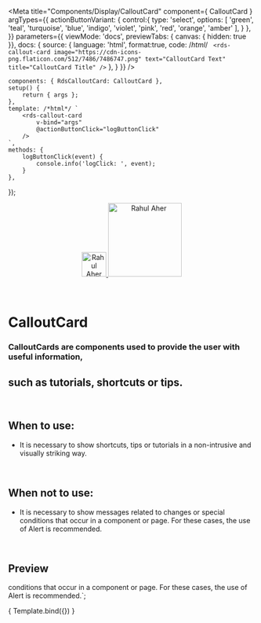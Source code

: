 
<Meta
	title="Components/Display/CalloutCard"
	component={ CalloutCard }
	argTypes={{
		actionButtonVariant: {
			control:{
				type: 'select',
				options: [
					'green',
					'teal',
					'turquoise',
					'blue',
					'indigo',
					'violet',
					'pink',
					'red',
					'orange',
					'amber'
				],
			}
		},
	}}
	parameters={{
		viewMode: 'docs',
		previewTabs: { canvas: { hidden: true }},
		docs: {
			source: {
				language: 'html',
				format:true,
				code: /*html*/ `
<rds-callout-card
	image="https://cdn-icons-png.flaticon.com/512/7486/7486747.png"
	text="CalloutCard Text"
	title="CalloutCard Title"
/>`
			},
		}
	}}
/>

	components: { RdsCalloutCard: CalloutCard },
	setup() {
		return { args };
	},
	template: /*html*/ `
		<rds-callout-card
			v-bind="args"
			@actionButtonClick="logButtonClick"
		/>
	`,
	methods: {
		logButtonClick(event) {
			console.info('logClick: ', event);
		}
	},
});

<div align="center" style={{display: 'flex'}}>
    <a href="https://rahulaher.netlify.app">
        <img src="https://rahulaher.netlify.app/img/logo/glyph-black-colored.svg" alt="Rahul Aher logo" width="50" />
        <img src="https://rahulaher.netlify.app/img/logo/word-black-colored.svg" alt="Rahul Aher" width="150" />
    </a>
</div>

<br />
<br />

# CalloutCard
### CalloutCards are components used to provide the user with useful information, 
such as tutorials, shortcuts or tips.
---
<br />

## When to use:
- It is necessary to show shortcuts, tips or tutorials in a non-intrusive and 
visually striking way.

<br />

## When not to use:
- It is necessary to show messages related to changes or special conditions that 
occur in a component or page. For these cases, the use of Alert is recommended.

<br />

## Preview


conditions that occur in a component or page. For these cases, the use of Alert is recommended.`;

<Canvas>
	<Story
		name="CalloutCard"
		args={{
			image: 'https://cdn-icons-png.flaticon.com/512/7486/7486747.png',
			title,
			text,
		}}
	>
		{ Template.bind({}) }
	</Story>
</Canvas>

<ArgsTable story="CalloutCard" />